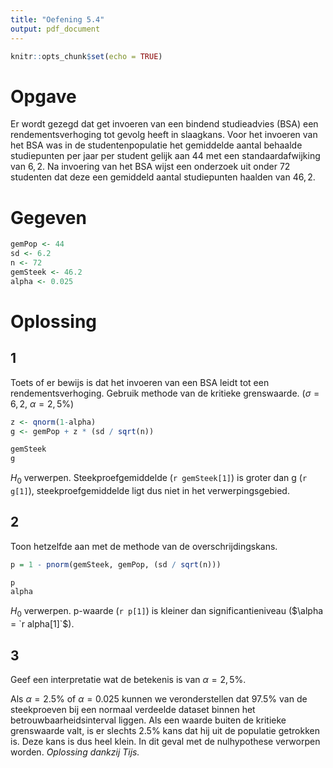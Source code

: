 ```yaml
---
title: "Oefening 5.4"
output: pdf_document
---
```


```r
knitr::opts_chunk$set(echo = TRUE)
```

# Opgave

Er wordt gezegd dat get invoeren van een bindend studieadvies (BSA) een rendementsverhoging tot gevolg heeft in slaagkans. Voor het invoeren van het BSA was in de studentenpopulatie het gemiddelde aantal behaalde studiepunten per jaar per student gelijk aan $44$ met een standaardafwijking van $6,2$. Na invoering van het BSA wijst een onderzoek uit onder $72$ studenten dat deze een gemiddeld aantal studiepunten haalden van $46,2$.

# Gegeven

```r
gemPop <- 44
sd <- 6.2
n <- 72
gemSteek <- 46.2
alpha <- 0.025
```

# Oplossing

## 1

Toets of er bewijs is dat het invoeren van een BSA leidt tot een rendementsverhoging.
Gebruik methode van de kritieke grenswaarde. ($\sigma = 6,2$, $\alpha = 2,5\%$)

```r
z <- qnorm(1-alpha)
g <- gemPop + z * (sd / sqrt(n))

gemSteek
g
```

$H_0$ verwerpen. Steekproefgemiddelde (`r gemSteek[1]`) is groter dan g (`r g[1]`), steekproefgemiddelde ligt dus niet in het verwerpingsgebied.

## 2

Toon hetzelfde aan met de methode van de overschrijdingskans.

```r
p = 1 - pnorm(gemSteek, gemPop, (sd / sqrt(n)))

p
alpha
```

$H_0$ verwerpen. p-waarde (`r p[1]`) is kleiner dan significantieniveau ($\alpha = `r alpha[1]`$).

## 3

Geef een interpretatie wat de betekenis is van $\alpha = 2,5\%$.

Als $\alpha = 2.5\%$ of $\alpha = 0.025$ kunnen we veronderstellen dat $97.5\%$ van de steekproeven bij een normaal verdeelde dataset binnen het betrouwbaarheidsinterval liggen.
Als een waarde buiten de kritieke grenswaarde valt, is er slechts $2.5\%$ kans dat hij uit de populatie getrokken is. Deze kans is dus heel klein. In dit geval met de nulhypothese verworpen worden.
_Oplossing dankzij Tijs._
